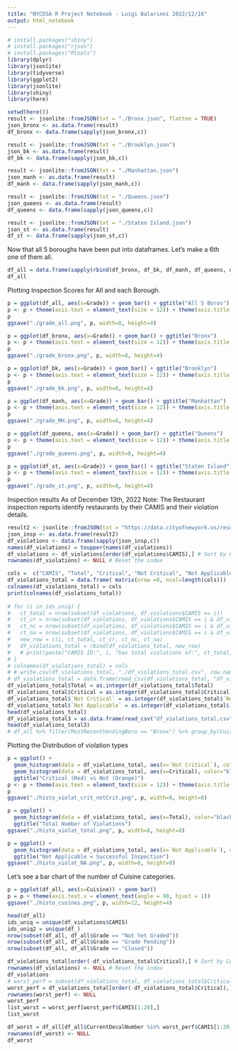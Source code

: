 ```yaml
---
title: "NYCDSA R Project Notebook - Luigi Balarinni 2022/12/16"
output: html_notebook
---
```


```r
# install.packages("shiny")
# install.packages("rjson")
# install.packages("Rtools")
library(dplyr)
library(jsonlite)
library(tidyverse)
library(ggplot2)
library(jsonlite)
library(shiny)
library(here)

setwd(here())
result <- jsonlite::fromJSON(txt = "./Bronx.json", flatten = TRUE)
json_bronx <- as.data.frame(result)
df_bronx <- data.frame(sapply(json_bronx,c))

result <- jsonlite::fromJSON(txt = "./Brooklyn.json")
json_bk <- as.data.frame(result)
df_bk <- data.frame(sapply(json_bk,c))

result <- jsonlite::fromJSON(txt = "./Manhattan.json")
json_manh <- as.data.frame(result)
df_manh <- data.frame(sapply(json_manh,c))

result <- jsonlite::fromJSON(txt = "./Queens.json")
json_queens <- as.data.frame(result)
df_queens <- data.frame(sapply(json_queens,c))

result <- jsonlite::fromJSON(txt = "./Staten Island.json")
json_st <- as.data.frame(result)
df_st <- data.frame(sapply(json_st,c))

```

Now that all 5 boroughs have been put into dataframes. Let's make a 6th one of them all.

```r
df_all = data.frame(sapply(rbind(df_bronx, df_bk, df_manh, df_queens, df_st),c))
df_all
```

Plotting Inspection Scores for All and each Borough.

```r
p = ggplot(df_all, aes(x=Grade)) + geom_bar() + ggtitle("All 5 Boros")
p <- p + theme(axis.text = element_text(size = 12)) + theme(axis.title = element_text(size = 12))
p
ggsave("./grade_all.png", p, width=8, height=4)

p = ggplot(df_bronx, aes(x=Grade)) + geom_bar() + ggtitle("Bronx")
p <- p + theme(axis.text = element_text(size = 12)) + theme(axis.title = element_text(size = 12))
p
ggsave("./grade_bronx.png", p, width=8, height=4)

p = ggplot(df_bk, aes(x=Grade)) + geom_bar() + ggtitle("Brooklyn")
p <- p + theme(axis.text = element_text(size = 12)) + theme(axis.title = element_text(size = 12))
p
ggsave("./grade_bk.png", p, width=8, height=4)

p = ggplot(df_manh, aes(x=Grade)) + geom_bar() + ggtitle("Manhattan")
p <- p + theme(axis.text = element_text(size = 12)) + theme(axis.title = element_text(size = 12))
p
ggsave("./grade_MH.png", p, width=8, height=4)

p = ggplot(df_queens, aes(x=Grade)) + geom_bar() + ggtitle("Queens")
p <- p + theme(axis.text = element_text(size = 12)) + theme(axis.title = element_text(size = 12))
p
ggsave("./grade_queens.png", p, width=8, height=4)

p = ggplot(df_st, aes(x=Grade)) + geom_bar() + ggtitle("Staten Island")
p <- p + theme(axis.text = element_text(size = 12)) + theme(axis.title = element_text(size = 12))
p
ggsave("./grade_st.png", p, width=8, height=4)
```

Inspection results As of December 13th, 2022
Note: The Restaurant inspection reports identify restaurants by their CAMIS and their violation details.

```r
result2 <- jsonlite::fromJSON(txt = "https://data.cityofnewyork.us/resource/43nn-pn8j.json")
json_insp <- as.data.frame(result2)
df_violations <- data.frame(sapply(json_insp,c))
names(df_violations) = toupper(names(df_violations))
df_violations <- df_violations[order(df_violations$CAMIS),] # Sort by CAMIS number, effectively, grouping them
rownames(df_violations) <- NULL # Reset the index

cols =  c("CAMIS", "Total", "Critical", "Not Critical", "Not Applicable")
df_violations_total = data.frame( matrix(nrow =0, ncol=length(cols)))
colnames(df_violations_total) = cols
print(colnames(df_violations_total))
  
# for (i in ids_uniq) {
#   ct_total = nrow(subset(df_violations, df_violations$CAMIS == i))
#   ct_cr = nrow(subset(df_violations, df_violations$CAMIS == i & df_violations$CRITICAL.FLAG == "Critical"))
#   ct_nc = nrow(subset(df_violations, df_violations$CAMIS == i & df_violations$CRITICAL.FLAG == "Not Critical"))
#   ct_na = nrow(subset(df_violations, df_violations$CAMIS == i & df_violations$CRITICAL.FLAG == "Not Applicable"))
#   new_row = c(i, ct_total, ct_cr, ct_nc, ct_na)
#   df_violations_total = rbind(df_violations_total, new_row)
#   # print(paste("CAMIS ID:", i, "has total violations of:", ct_total, "of which Critical/NC/NA are", ct_cr, ct_nc, ct_na))
# }
# colnames(df_violations_total) = cols
# # write.csv(df_violations_total, "./df_violations_total.csv", row.names=FALSE)
# df_violations_total = data.frame(read_csv(df_violations_total, "df_violations_total.csv", row.names=FALSE))
df_violations_total$Total = as.integer(df_violations_total$Total)
df_violations_total$Critical = as.integer(df_violations_total$Critical)
df_violations_total$`Not Critical` = as.integer(df_violations_total$`Not Critical`)
df_violations_total$`Not Applicable` = as.integer(df_violations_total$`Not Applicable`)
head(df_violations_total)
df_violations_total3 = as.data.frame(read_csv("df_violations_total.csv"))
head(df_violations_total3)
# df_all %>% filter(MostRecentVendingBoro == "Bronx") %>% group_by(Cuisine) %>% summarise()
```



Plotting the Distribution of violation types
```r
p = ggplot() +
  geom_histogram(data = df_violations_total, aes(x=`Not Critical`), color="black", fill="orange", binwidth=1) +
  geom_histogram(data = df_violations_total, aes(x=Critical), color="black", fill="red", binwidth=1) +
  ggtitle("Critical (Red) vs Not (Orange)")
p <- p + theme(axis.text = element_text(size = 12)) + theme(axis.title = element_text(size = 12))
p
ggsave("./histo_violat_crit_notCrit.png", p, width=8, height=8)

p = ggplot() +
  geom_histogram(data = df_violations_total, aes(x=Total), color="black", fill="black", binwidth=2) +
  ggtitle("Total Number of Violations")
ggsave("./histo_violat_total.png", p, width=8, height=8)

p = ggplot() +
  geom_histogram(data = df_violations_total, aes(x=`Not Applicable`), color="black", fill="black", binwidth=1) +
  ggtitle("Not Applicable = Successful Inspection")
ggsave("./histo_violat_NA.png", p, width=8, height=8)
```

Let's see a bar chart of the number of Cuisine categories.

```r
p = ggplot(df_all, aes(x=Cuisine)) + geom_bar()
p = p + theme(axis.text.x = element_text(angle = 90, hjust = 1))
ggsave("./histo_cusines.png", p, width=12, height=4)
```


```r
head(df_all)
ids_uniq = unique(df_violations$CAMIS)
ids_uniq2 = unique(df_)
nrow(subset(df_all, df_all$Grade == "Not Yet Graded"))
nrow(subset(df_all, df_all$Grade == "Grade Pending"))
nrow(subset(df_all, df_all$Grade == "Closed"))
```

```r
df_violations_total[order(-df_violations_total$Critical),] # Sort by CAMIS number, effectively, grouping them
rownames(df_violations) <- NULL # Reset the index
df_violations
# worst_perf = subset(df_violations_total, df_violations_total$Critical >0)
worst_perf = df_violations_total[order(-df_violations_total$Critical),]
rownames(worst_perf) <- NULL
worst_perf
list_worst = worst_perf[worst_perf$CAMIS[1:20],]
list_worst

df_worst = df_all[df_all$CurrentDecalNumber %in% worst_perf$CAMIS[1:20],c('EntityName','MostRecentVendingLocation', 'MostRecentVendingBoro')]
rownames(df_worst) <- NULL
df_worst
```

